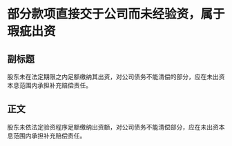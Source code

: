 # 部分款项直接交于公司而未经验资，属于瑕疵出资
## 副标题
股东未在法定期限之内足额缴纳其出资，对公司债务不能清偿的部分，应在未出资本息范围内承担补充赔偿责任。
## 正文
股东未依法定验资程序足额缴纳出资额，对公司债务不能清偿部分，应在未出资本息范围内承担补充赔偿责任。